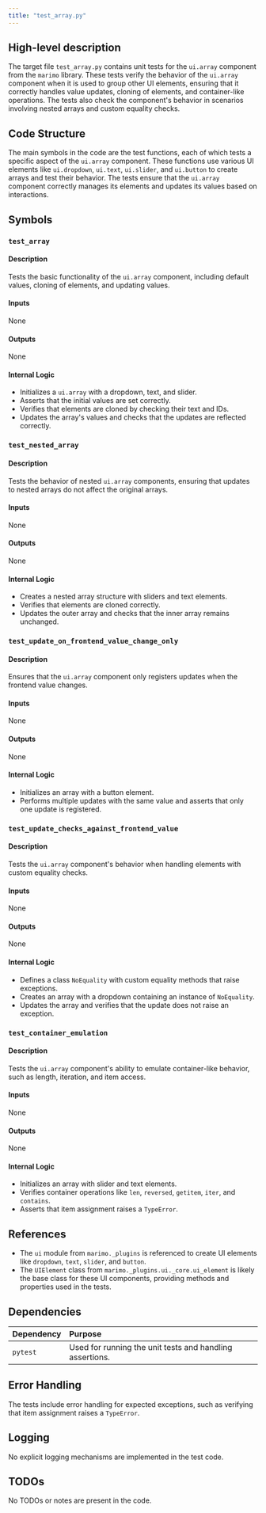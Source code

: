 ```yaml
---
title: "test_array.py"
---
```


## High-level description

The target file `test_array.py` contains unit tests for the `ui.array` component from the `marimo` library. These tests verify the behavior of the `ui.array` component when it is used to group other UI elements, ensuring that it correctly handles value updates, cloning of elements, and container-like operations. The tests also check the component's behavior in scenarios involving nested arrays and custom equality checks.

## Code Structure

The main symbols in the code are the test functions, each of which tests a specific aspect of the `ui.array` component. These functions use various UI elements like `ui.dropdown`, `ui.text`, `ui.slider`, and `ui.button` to create arrays and test their behavior. The tests ensure that the `ui.array` component correctly manages its elements and updates its values based on interactions.

## Symbols

### `test_array`
#### Description
Tests the basic functionality of the `ui.array` component, including default values, cloning of elements, and updating values.

#### Inputs
None

#### Outputs
None

#### Internal Logic
- Initializes a `ui.array` with a dropdown, text, and slider.
- Asserts that the initial values are set correctly.
- Verifies that elements are cloned by checking their text and IDs.
- Updates the array's values and checks that the updates are reflected correctly.

### `test_nested_array`
#### Description
Tests the behavior of nested `ui.array` components, ensuring that updates to nested arrays do not affect the original arrays.

#### Inputs
None

#### Outputs
None

#### Internal Logic
- Creates a nested array structure with sliders and text elements.
- Verifies that elements are cloned correctly.
- Updates the outer array and checks that the inner array remains unchanged.

### `test_update_on_frontend_value_change_only`
#### Description
Ensures that the `ui.array` component only registers updates when the frontend value changes.

#### Inputs
None

#### Outputs
None

#### Internal Logic
- Initializes an array with a button element.
- Performs multiple updates with the same value and asserts that only one update is registered.

### `test_update_checks_against_frontend_value`
#### Description
Tests the `ui.array` component's behavior when handling elements with custom equality checks.

#### Inputs
None

#### Outputs
None

#### Internal Logic
- Defines a class `NoEquality` with custom equality methods that raise exceptions.
- Creates an array with a dropdown containing an instance of `NoEquality`.
- Updates the array and verifies that the update does not raise an exception.

### `test_container_emulation`
#### Description
Tests the `ui.array` component's ability to emulate container-like behavior, such as length, iteration, and item access.

#### Inputs
None

#### Outputs
None

#### Internal Logic
- Initializes an array with slider and text elements.
- Verifies container operations like `len`, `reversed`, `getitem`, `iter`, and `contains`.
- Asserts that item assignment raises a `TypeError`.

## References

- The `ui` module from `marimo._plugins` is referenced to create UI elements like `dropdown`, `text`, `slider`, and `button`.
- The `UIElement` class from `marimo._plugins.ui._core.ui_element` is likely the base class for these UI components, providing methods and properties used in the tests.

## Dependencies

| Dependency | Purpose |
|:-----------|:--------|
| `pytest`   | Used for running the unit tests and handling assertions. |

## Error Handling

The tests include error handling for expected exceptions, such as verifying that item assignment raises a `TypeError`.

## Logging

No explicit logging mechanisms are implemented in the test code.

## TODOs

No TODOs or notes are present in the code.